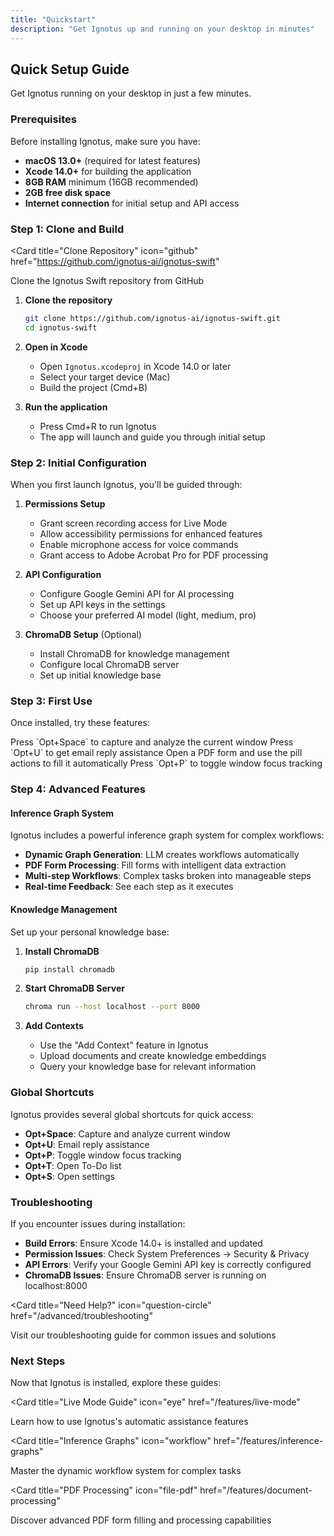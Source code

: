 ```yaml
---
title: "Quickstart"
description: "Get Ignotus up and running on your desktop in minutes"
---
```


## Quick Setup Guide

Get Ignotus running on your desktop in just a few minutes.

### Prerequisites

Before installing Ignotus, make sure you have:

- **macOS 13.0+** (required for latest features)
- **Xcode 14.0+** for building the application
- **8GB RAM** minimum (16GB recommended)
- **2GB free disk space**
- **Internet connection** for initial setup and API access

### Step 1: Clone and Build

<Card
  title="Clone Repository"
  icon="github"
  href="https://github.com/ignotus-ai/ignotus-swift"
>
  Clone the Ignotus Swift repository from GitHub
</Card>

1. **Clone the repository**
   ```bash
   git clone https://github.com/ignotus-ai/ignotus-swift.git
   cd ignotus-swift
   ```

2. **Open in Xcode**
   - Open `Ignotus.xcodeproj` in Xcode 14.0 or later
   - Select your target device (Mac)
   - Build the project (Cmd+B)

3. **Run the application**
   - Press Cmd+R to run Ignotus
   - The app will launch and guide you through initial setup

### Step 2: Initial Configuration

When you first launch Ignotus, you'll be guided through:

1. **Permissions Setup**
   - Grant screen recording access for Live Mode
   - Allow accessibility permissions for enhanced features
   - Enable microphone access for voice commands
   - Grant access to Adobe Acrobat Pro for PDF processing

2. **API Configuration**
   - Configure Google Gemini API for AI processing
   - Set up API keys in the settings
   - Choose your preferred AI model (light, medium, pro)

3. **ChromaDB Setup** (Optional)
   - Install ChromaDB for knowledge management
   - Configure local ChromaDB server
   - Set up initial knowledge base

### Step 3: First Use

Once installed, try these features:

<Columns cols={2}>
  <Card
    title="Live Mode"
    icon="eye"
    href="/features/live-mode"
  >
    Press `Opt+Space` to capture and analyze the current window
  </Card>
  <Card
    title="Email Assistance"
    icon="envelope"
    href="/features/email-assistance"
  >
    Press `Opt+U` to get email reply assistance
  </Card>
  <Card
    title="PDF Form Processing"
    icon="file-pdf"
    href="/features/document-processing"
  >
    Open a PDF form and use the pill actions to fill it automatically
  </Card>
  <Card
    title="Window Focus Tracking"
    icon="monitor"
    href="/features/window-management"
  >
    Press `Opt+P` to toggle window focus tracking
  </Card>
</Columns>

### Step 4: Advanced Features

#### Inference Graph System
Ignotus includes a powerful inference graph system for complex workflows:

- **Dynamic Graph Generation**: LLM creates workflows automatically
- **PDF Form Processing**: Fill forms with intelligent data extraction
- **Multi-step Workflows**: Complex tasks broken into manageable steps
- **Real-time Feedback**: See each step as it executes

#### Knowledge Management
Set up your personal knowledge base:

1. **Install ChromaDB**
   ```bash
   pip install chromadb
   ```

2. **Start ChromaDB Server**
   ```bash
   chroma run --host localhost --port 8000
   ```

3. **Add Contexts**
   - Use the "Add Context" feature in Ignotus
   - Upload documents and create knowledge embeddings
   - Query your knowledge base for relevant information

### Global Shortcuts

Ignotus provides several global shortcuts for quick access:

- **Opt+Space**: Capture and analyze current window
- **Opt+U**: Email reply assistance
- **Opt+P**: Toggle window focus tracking
- **Opt+T**: Open To-Do list
- **Opt+S**: Open settings

### Troubleshooting

If you encounter issues during installation:

- **Build Errors**: Ensure Xcode 14.0+ is installed and updated
- **Permission Issues**: Check System Preferences → Security & Privacy
- **API Errors**: Verify your Google Gemini API key is correctly configured
- **ChromaDB Issues**: Ensure ChromaDB server is running on localhost:8000

<Card
  title="Need Help?"
  icon="question-circle"
  href="/advanced/troubleshooting"
>
  Visit our troubleshooting guide for common issues and solutions
</Card>

### Next Steps

Now that Ignotus is installed, explore these guides:

<Card
  title="Live Mode Guide"
  icon="eye"
  href="/features/live-mode"
>
  Learn how to use Ignotus's automatic assistance features
</Card>

<Card
  title="Inference Graphs"
  icon="workflow"
  href="/features/inference-graphs"
>
  Master the dynamic workflow system for complex tasks
</Card>

<Card
  title="PDF Processing"
  icon="file-pdf"
  href="/features/document-processing"
>
  Discover advanced PDF form filling and processing capabilities
</Card>
